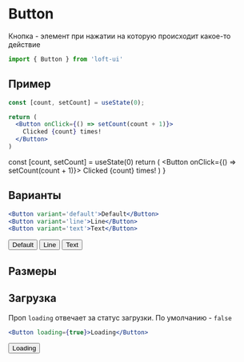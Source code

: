 
# Button
Кнопка - элемент при нажатии на которую происходит какое-то действие

```js
import { Button } from 'loft-ui'
```

## Пример
```jsx
const [count, setCount] = useState(0);

return (
  <Button onClick={() => setCount(count + 1)}>
    Clicked {count} times!
  </Button>
)
```

  const [count, setCount] = useState(0)
  return (
    <Button onClick={() => setCount(count + 1)}>
      Clicked {count} times!
    </Button>
  )
}

<Example />

## Варианты
```jsx
<Button variant='default'>Default</Button>
<Button variant='line'>Line</Button>
<Button variant='text'>Text</Button>
```

<div style={{ display: 'flex' }}>
  <Button variant='default' style={{ marginRight: '8px' }}>Default</Button>
  <Button variant='line' style={{ marginRight: '8px' }}>Line</Button>
  <Button variant='text'>Text</Button>
</div>

## Размеры


## Загрузка
Проп `loading` отвечает за статус загрузки. По умолчанию - `false`
```jsx
<Button loading={true}>Loading</Button>
```
<Button loading={true}>Loading</Button>

